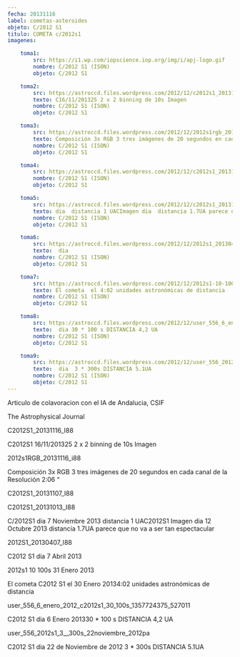 ```yaml
---
fecha: 20131116
label: cometas-asteroides
objeto: C/2012 S1
titulo: COMETA c/2012s1
imagenes:

	toma1:
		src: https://i1.wp.com/iopscience.iop.org/img/i/apj-logo.gif
		nombre: C/2012 S1 (ISON)
		objeto: C/2012 S1

	toma2:
		src: https://astroccd.files.wordpress.com/2012/12/c2012s1_20131116_i88.jpg
		texto: C16/11/201325 2 x 2 binning de 10s Imagen
		nombre: C/2012 S1 (ISON)
		objeto: C/2012 S1

	toma3:
		src: https://astroccd.files.wordpress.com/2012/12/2012s1rgb_20131116_i88.jpg
		texto: Composición 3x RGB 3 tres imágenes de 20 segundos en cada canal de la Resolución 2:06 “
		nombre: C/2012 S1 (ISON)
		objeto: C/2012 S1

	toma4:
		src: https://astroccd.files.wordpress.com/2012/12/c2012s1_20131107_i88.jpg
		nombre: C/2012 S1 (ISON)
		objeto: C/2012 S1

	toma5:
		src: https://astroccd.files.wordpress.com/2012/12/c2012s1_20131013_i88.jpg
		texto: dia  distancia 1 UACImagen dia  distancia 1.7UA parece que no va a ser tan espectacular
		nombre: C/2012 S1 (ISON)
		objeto: C/2012 S1

	toma6:
		src: https://astroccd.files.wordpress.com/2012/12/2012s1_20130407_i88.jpg
		texto:  dia 
		nombre: C/2012 S1 (ISON)
		objeto: C/2012 S1

	toma7:
		src: https://astroccd.files.wordpress.com/2012/12/2012s1-10-100s-31-enero-2013.jpg
		texto: El cometa  el 4:02 unidades astronómicas de distancia
		nombre: C/2012 S1 (ISON)
		objeto: C/2012 S1

	toma8:
		src: https://astroccd.files.wordpress.com/2012/12/user_556_6_enero_2012_c2012s1_30_100s_1357724375_527011.jpg
		texto:  dia 30 * 100 s DISTANCIA 4,2 UA
		nombre: C/2012 S1 (ISON)
		objeto: C/2012 S1

	toma9:
		src: https://astroccd.files.wordpress.com/2012/12/user_556_2012s1_3__300s_22noviembre_2012pa.jpg
		texto:  dia  3 * 300s DISTANCIA 5.1UA
		nombre: C/2012 S1 (ISON)
		objeto: C/2012 S1
---
```


Articulo de colavoracion con el IA de Andalucia, CSIF
<Imagen src="https://i1.wp.com/iopscience.iop.org/img/i/apj-logo.gif" />

The Astrophysical Journal
<Imagen src="https://astroccd.files.wordpress.com/2012/12/c2012s1_20131116_i88.jpg" />

C2012S1_20131116_I88

C2012S1 16/11/201325 2 x 2 binning de 10s Imagen
<Imagen src="https://astroccd.files.wordpress.com/2012/12/2012s1rgb_20131116_i88.jpg" />

2012s1RGB_20131116_i88

Composición 3x RGB 3 tres imágenes de 20 segundos en cada canal de la Resolución 2:06 “
<Imagen src="https://astroccd.files.wordpress.com/2012/12/c2012s1_20131107_i88.jpg" />

C2012S1_20131107_I88
<Imagen src="https://astroccd.files.wordpress.com/2012/12/c2012s1_20131013_i88.jpg" />

C2012S1_20131013_I88

C/2012S1 dia 7 Noviembre 2013 distancia 1 UAC2012S1 Imagen dia 12 Octubre 2013 distancia 1.7UA parece que no va a ser tan espectacular
<Imagen src="https://astroccd.files.wordpress.com/2012/12/2012s1_20130407_i88.jpg" />

2012S1_20130407_I88

C2012 S1 dia 7 Abril 2013
<Imagen src="https://astroccd.files.wordpress.com/2012/12/2012s1-10-100s-31-enero-2013.jpg" />

2012s1 10 100s 31 Enero 2013

El cometa C2012 S1 el 30 Enero 20134:02 unidades astronómicas de distancia
<Imagen src="https://astroccd.files.wordpress.com/2012/12/user_556_6_enero_2012_c2012s1_30_100s_1357724375_527011.jpg" />

user_556_6_enero_2012_c2012s1_30_100s_1357724375_527011

C2012 S1 dia 6 Enero 201330 * 100 s DISTANCIA 4,2 UA
<Imagen src="https://astroccd.files.wordpress.com/2012/12/user_556_2012s1_3__300s_22noviembre_2012pa.jpg" />

user_556_2012s1_3__300s_22noviembre_2012pa

C2012 S1 dia 22 de Noviembre de 2012 3 * 300s DISTANCIA 5.1UA
